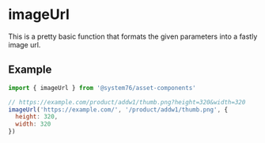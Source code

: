 
<Meta title="Functions|imageUrl" />

# imageUrl

This is a pretty basic function that formats the given parameters into a fastly
image url.

## Example

```js
import { imageUrl } from '@system76/asset-components'

// https://example.com/product/addw1/thumb.png?height=320&width=320
imageUrl('https://example.com/', '/product/addw1/thumb.png', {
  height: 320,
  width: 320
})
```
